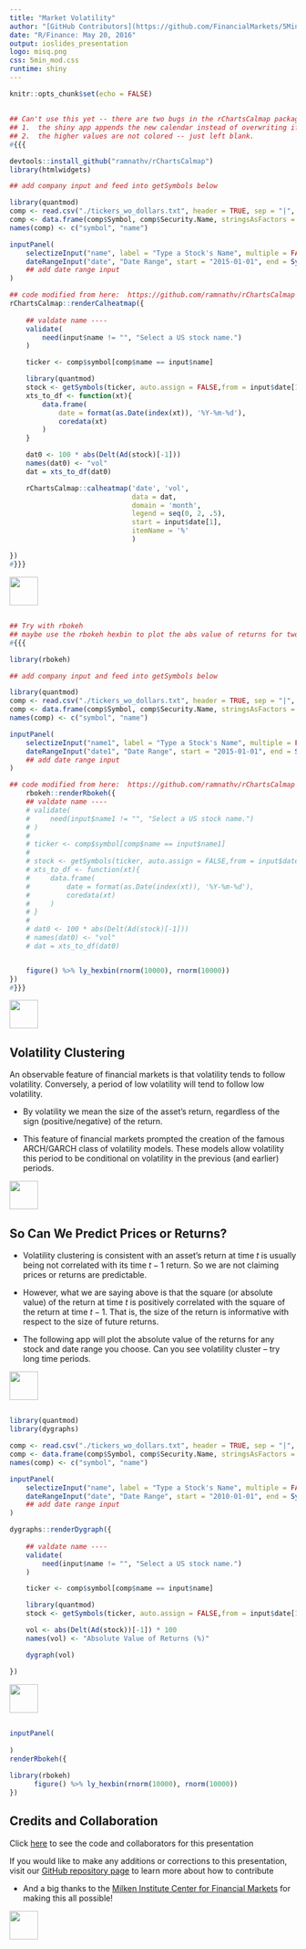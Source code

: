 ```yaml
---
title: "Market Volatility"
author: "[GitHub Contributors](https://github.com/FinancialMarkets/5MinuteFinance/graphs/contributors)"
date: "R/Finance: May 20, 2016"
output: ioslides_presentation
logo: misq.png
css: 5min_mod.css
runtime: shiny
---
```


```r
knitr::opts_chunk$set(echo = FALSE)
```


##

```r

## Can't use this yet -- there are two bugs in the rChartsCalmap package -----
## 1.  the shiny app appends the new calendar instead of overwriting if a change is made:  https://github.com/ramnathv/rChartsCalmap/issues/1
## 2.  the higher values are not colored -- just left blank.
#{{{

devtools::install_github("ramnathv/rChartsCalmap")
library(htmlwidgets)

## add company input and feed into getSymbols below

library(quantmod)
comp <- read.csv("./tickers_wo_dollars.txt", header = TRUE, sep = "|", stringsAsFactors = FALSE)
comp <- data.frame(comp$Symbol, comp$Security.Name, stringsAsFactors = FALSE)
names(comp) <- c("symbol", "name")

inputPanel(
    selectizeInput("name", label = "Type a Stock's Name", multiple = FALSE, choices = comp$name),
    dateRangeInput("date", "Date Range", start = "2015-01-01", end = Sys.Date())
    ## add date range input 
)

## code modified from here:  https://github.com/ramnathv/rChartsCalmap
rChartsCalmap::renderCalheatmap({
    
    ## valdate name ----
    validate(
        need(input$name != "", "Select a US stock name.")
    )

    ticker <- comp$symbol[comp$name == input$name]

    library(quantmod)
    stock <- getSymbols(ticker, auto.assign = FALSE,from = input$date[1], to = input$date[2])
    xts_to_df <- function(xt){
        data.frame(
            date = format(as.Date(index(xt)), '%Y-%m-%d'),
            coredata(xt)
        )
    }

    dat0 <- 100 * abs(Delt(Ad(stock)[-1]))
    names(dat0) <- "vol"
    dat = xts_to_df(dat0)

    rChartsCalmap::calheatmap('date', 'vol', 
                              data = dat, 
                              domain = 'month',
                              legend = seq(0, 2, .5),
                              start = input$date[1],
                              itemName = '%'
                              )

})
#}}}
```
<div class="MIfooter"><img src="mi.png" style="height:50px;"></div> 


## 
```r

## Try with rbokeh
## maybe use the rbokeh hexbin to plot the abs value of returns for two stocks over the same set of dates.
#{{{

library(rbokeh)

## add company input and feed into getSymbols below

library(quantmod)
comp <- read.csv("./tickers_wo_dollars.txt", header = TRUE, sep = "|", stringsAsFactors = FALSE)
comp <- data.frame(comp$Symbol, comp$Security.Name, stringsAsFactors = FALSE)
names(comp) <- c("symbol", "name")

inputPanel(
    selectizeInput("name1", label = "Type a Stock's Name", multiple = FALSE, choices = comp$name),
    dateRangeInput("date1", "Date Range", start = "2015-01-01", end = Sys.Date())
    ## add date range input 
)

## code modified from here:  https://github.com/ramnathv/rChartsCalmap
    rbokeh::renderRbokeh({
    ## valdate name ----
    # validate(
    #     need(input$name1 != "", "Select a US stock name.")
    # )
    # 
    # ticker <- comp$symbol[comp$name == input$name1]
    # 
    # stock <- getSymbols(ticker, auto.assign = FALSE,from = input$date1[1], to = input$date1[2])
    # xts_to_df <- function(xt){
    #     data.frame(
    #         date = format(as.Date(index(xt)), '%Y-%m-%d'),
    #         coredata(xt)
    #     )
    # }
    # 
    # dat0 <- 100 * abs(Delt(Ad(stock)[-1]))
    # names(dat0) <- "vol"
    # dat = xts_to_df(dat0)


    figure() %>% ly_hexbin(rnorm(10000), rnorm(10000))
})
#}}}
```

<div class="MIfooter"><img src="mi.png" style="height:50px;"></div> 



## Volatility Clustering

An observable feature of financial markets is that volatility tends to follow volatility. Conversely, a period of low volatility will tend to follow low volatility.  

-  By volatility we mean the size of the asset's return, regardless of the sign (positive/negative) of the return.  

-  This feature of financial markets prompted the creation of the famous ARCH/GARCH class of volatility models.  These models allow volatility this period to be conditional on volatility in the previous (and earlier) periods.   

<div class="MIfooter"><img src="mi.png" style="height:50px;"></div> 

## So Can We Predict Prices or Returns?  

-  Volatility clustering is consistent with an asset's return at time $t$ is usually being not correlated with its time $t-1$ return.  So we are not claiming prices or returns are predictable.  

-  However, what we are saying above is that the square (or absolute value) of the return at time $t$ is positively correlated with the square of the return at time $t-1$.  That is, the size of the return is informative with respect to the size of future returns.  

-  The following app will plot the absolute value of the returns for any stock and date range you choose.  Can you see volatility cluster -- try long time periods.  

<div class="MIfooter"><img src="mi.png" style="height:50px;"></div> 

##

```r

library(quantmod)
library(dygraphs)

comp <- read.csv("./tickers_wo_dollars.txt", header = TRUE, sep = "|", stringsAsFactors = FALSE)
comp <- data.frame(comp$Symbol, comp$Security.Name, stringsAsFactors = FALSE)
names(comp) <- c("symbol", "name")

inputPanel(
    selectizeInput("name", label = "Type a Stock's Name", multiple = FALSE, choices = comp$name),
    dateRangeInput("date", "Date Range", start = "2010-01-01", end = Sys.Date())
    ## add date range input 
)

dygraphs::renderDygraph({
    
    ## valdate name ----
    validate(
        need(input$name != "", "Select a US stock name.")
    )

    ticker <- comp$symbol[comp$name == input$name]

    library(quantmod)
    stock <- getSymbols(ticker, auto.assign = FALSE,from = input$date[1], to = input$date[2])

    vol <- abs(Delt(Ad(stock))[-1]) * 100
    names(vol) <- "Absolute Value of Returns (%)"

    dygraph(vol)

})
```

<div class="MIfooter"><img src="mi.png" style="height:50px;"></div> 

##

```r

inputPanel(
    
)
renderRbokeh({
  
library(rbokeh)
      figure() %>% ly_hexbin(rnorm(10000), rnorm(10000))
})

```

## Credits and Collaboration

Click [here](https://github.com/FinancialMarkets/5MinuteFinance/blob/master/Risk/market_volatility/market_volatility.Rmd) to see the code and collaborators for this presentation

If you would like to make any additions or corrections to this presentation, visit our [GitHub repository page](https://github.com/FinancialMarkets/5MinuteFinance#how-to-contribute) to learn more about how to contribute

- And a big thanks to the [Milken Institute Center for Financial Markets](http://www.milkeninstitute.org/centers/markets) for making this all possible!


<div class="MIfooter"><img src="mi.png" style="height:50px;"></div> 